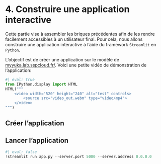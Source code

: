 # 4. Construire une application interactive

Cette partie vise à assembler les briques précédentes afin de les rendre facilement accessibles à un utilisateur final.
Pour cela, nous allons construire une application interactive à l'aide du framework `Streamlit` en `Python`.

L'objectif est de créer une application sur le modèle de [myyuka.lab.sspcloud.fr/](https://myyuka.lab.sspcloud.fr/).
Voici une petite vidéo de démonstration de l'application:


```python
#| eval: true
from IPython.display import HTML
HTML("""
    <video width="520" height="240" alt="test" controls>
        <source src="video_out.webm" type="video/mp4">
    </video>
""")
```

## Créer l'application

## Lancer l'application

```python
#| eval: false
!streamlit run app.py --server.port 5000 --server.address 0.0.0.0
```